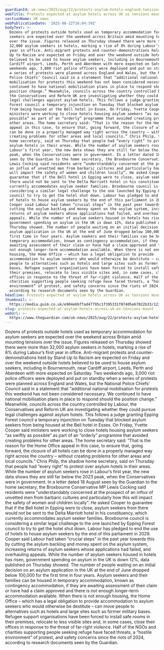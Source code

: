 ```yaml
---
guardianId: uk-news/2025/aug/22/protests-asylum-hotels-england-tensions-mount
webTitle: Protests expected at asylum hotels across UK as tensions mount
sectionName: UK news
webPublicationDate: '2025-08-22T16:04:39Z'
bodyText: >-
  Dozens of protests outside hotels used as temporary accommodation for asylum
  seekers are expected over the weekend across Britain amid mounting tensions
  over the issue. Figures released on Thursday showed there were more than
  32,000 asylum seekers in hotels, marking a rise of 8% during Labour’s first
  year in office. Anti-migrant protests and counter-demonstrations held by Stand
  Up to Racism are expected on Friday and over the weekend outside hotels
  believed to be used to house asylum seekers, including in Bournemouth, near
  Cardiff airport, Leeds, Perth and Aberdeen with more expected on Saturday. Two
  weekends ago, 3,000 riot police officers were deployed and put on standby when
  a series of protests were planned across England and Wales, but the National
  Police Chiefs’ Council said in a statement that “additional national
  mobilisation for protests this weekend has not been considered necessary. We
  continued to have national mobilisation plans in place to respond should the
  position change.” Meanwhile, councils across the country controlled by Labour,
  the Conservatives and Reform UK are investigating whether they could pursue
  legal challenges against asylum hotels. This follows a judge granting Epping
  Forest council a temporary injunction on Tuesday that blocked asylum seekers
  from being housed at the Bell hotel in Essex. On Friday, Yvette Cooper said
  ministers were working to close hotels housing asylum seekers “as swiftly as
  possible” as part of an “orderly” programme that avoided creating problems for
  other areas. The home secretary said: “That is the reason for the Home Office
  appeal in this case, to ensure that, going forward, the closure of all hotels
  can be done in a properly managed way right across the country – without
  creating problems for other areas and local councils.” Chris Philp, the shadow
  home secretary, said on Thursday that people had “every right” to protest over
  asylum hotels in their areas. While the number of asylum seekers rose in
  Labour’s first year, the new data shows they are still far below the 2023
  peak, when the Conservatives were in government. In a letter dated 18 August
  seen by the Guardian to the home secretary, the Broxbourne Conservative MP
  Lewis Cocking said residents were “understandably concerned at the prospect of
  an influx of unvetted men from barbaric cultures and particularly how this
  will impact the safety of women and children locally”. He asked Cooper to
  guarantee that if the Bell hotel in Epping were to close, asylum seekers from
  there would not be sent to the Delta Marriott hotel in his constituency, which
  currently accommodates asylum seeker families. Broxbourne council is
  considering a similar legal challenge to the one launched by Epping Forest
  council to try to get the hotel shut down. Labour has pledged to end the use
  of hotels to house asylum seekers by the end of this parliament in 2029.
  Cooper said Labour had taken “crucial steps” in the past year towards this by
  cutting the asylum backlog and money spent on the asylum system, increasing
  returns of asylum seekers whose applications had failed, and overhauling
  appeals. While the number of asylum seekers housed in hotels has risen,
  government spending on asylum in the UK is down 12%, data published on
  Thursday showed. The number of people waiting on an initial decision on an
  asylum application in the UK at the end of June dropped below 100,000 for the
  first time in four years. Asylum seekers and their families can be housed in
  temporary accommodation, known as contingency accommodation, if they are
  awaiting assessment of their claim or have had a claim approved and there is
  not enough longer-term accommodation available. When there is not enough
  housing, the Home Office – which has a legal obligation to provide
  accommodation to asylum seekers who would otherwise be destitute – can move
  people to alternatives such as hotels and large sites such as former military
  bases. Refugee support organisations have been forced to install safe rooms in
  their premises, relocate to less visible sites and, in some cases, close their
  offices in response to the threat of far-right violence. Half of the NGOs and
  charities supporting people seeking refuge have faced threats, a “hostile
  environment” of protest, and safety concerns since the riots of 2024,
  according to research documents seen by the Guardian.
headline: Protests expected at asylum hotels across UK as tensions mount
thumbnail: >-
  https://media.guim.co.uk/e904e6bffad47795c1f395331f07405e67022b33/1231_0_4449_3559/500.jpg
slug: protests-expected-at-asylum-hotels-across-uk-as-tensions-mount
webUrl: >-
  https://www.theguardian.com/uk-news/2025/aug/22/protests-asylum-hotels-england-tensions-mount
---
```

Dozens of protests outside hotels used as temporary accommodation for asylum seekers are expected over the weekend across Britain amid mounting tensions over the issue. Figures released on Thursday showed there were more than 32,000 asylum seekers in hotels, marking a rise of 8% during Labour’s first year in office. Anti-migrant protests and counter-demonstrations held by Stand Up to Racism are expected on Friday and over the weekend outside hotels believed to be used to house asylum seekers, including in Bournemouth, near Cardiff airport, Leeds, Perth and Aberdeen with more expected on Saturday. Two weekends ago, 3,000 riot police officers were deployed and put on standby when a series of protests were planned across England and Wales, but the National Police Chiefs’ Council said in a statement that “additional national mobilisation for protests this weekend has not been considered necessary. We continued to have national mobilisation plans in place to respond should the position change.” Meanwhile, councils across the country controlled by Labour, the Conservatives and Reform UK are investigating whether they could pursue legal challenges against asylum hotels. This follows a judge granting Epping Forest council a temporary injunction on Tuesday that blocked asylum seekers from being housed at the Bell hotel in Essex. On Friday, Yvette Cooper said ministers were working to close hotels housing asylum seekers “as swiftly as possible” as part of an “orderly” programme that avoided creating problems for other areas. The home secretary said: “That is the reason for the Home Office appeal in this case, to ensure that, going forward, the closure of all hotels can be done in a properly managed way right across the country – without creating problems for other areas and local councils.” Chris Philp, the shadow home secretary, said on Thursday that people had “every right” to protest over asylum hotels in their areas. While the number of asylum seekers rose in Labour’s first year, the new data shows they are still far below the 2023 peak, when the Conservatives were in government. In a letter dated 18 August seen by the Guardian to the home secretary, the Broxbourne Conservative MP Lewis Cocking said residents were “understandably concerned at the prospect of an influx of unvetted men from barbaric cultures and particularly how this will impact the safety of women and children locally”. He asked Cooper to guarantee that if the Bell hotel in Epping were to close, asylum seekers from there would not be sent to the Delta Marriott hotel in his constituency, which currently accommodates asylum seeker families. Broxbourne council is considering a similar legal challenge to the one launched by Epping Forest council to try to get the hotel shut down. Labour has pledged to end the use of hotels to house asylum seekers by the end of this parliament in 2029. Cooper said Labour had taken “crucial steps” in the past year towards this by cutting the asylum backlog and money spent on the asylum system, increasing returns of asylum seekers whose applications had failed, and overhauling appeals. While the number of asylum seekers housed in hotels has risen, government spending on asylum in the UK is down 12%, data published on Thursday showed. The number of people waiting on an initial decision on an asylum application in the UK at the end of June dropped below 100,000 for the first time in four years. Asylum seekers and their families can be housed in temporary accommodation, known as contingency accommodation, if they are awaiting assessment of their claim or have had a claim approved and there is not enough longer-term accommodation available. When there is not enough housing, the Home Office – which has a legal obligation to provide accommodation to asylum seekers who would otherwise be destitute – can move people to alternatives such as hotels and large sites such as former military bases. Refugee support organisations have been forced to install safe rooms in their premises, relocate to less visible sites and, in some cases, close their offices in response to the threat of far-right violence. Half of the NGOs and charities supporting people seeking refuge have faced threats, a “hostile environment” of protest, and safety concerns since the riots of 2024, according to research documents seen by the Guardian.
